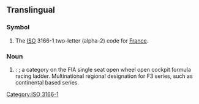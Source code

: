 {{also|Fr|fr|Fr.|fr.|.fr|Fr⁺⁶}}
==Translingual==

===Symbol===
{{head|mul|symbol}}

# The [[ISO]] 3166-1 two-letter (alpha-2) code for [[France]].

[[Category:ISO 3166-1]]

===Noun===
{{head|mul|noun}}

# {{lb|mul|motorsport}} {{initialism of|mul|[[formula|Formula]] [[regional|Regional]]}}: {{l|en|[[Formula Regional]] / [[Formula R]]}}; a category on the FIA single seat open wheel open cockpit formula racing ladder. Multinational regional designation for F3 series, such as continental based series.
#: {{hyper|mul|[[F3]] (Formula 3 / Formula Three)}}
#: {{cot|mul|F1|F2|F3|F4|GP1|GP2|GP3|GP4}}